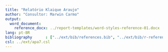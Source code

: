 ```yaml
---
title: "Relatório Klaique Araujo"
author: "Consultor: Marwin Carmo"
output:
  word_document:
    reference_docx: ../report-templates/word-styles-reference-01.docx
lang: pt-BR
bibliography      : ["../ext/bib/references.bib", "../ext/bib/r-references.bib"]
csl: ../ext/apa7.csl
---
```


